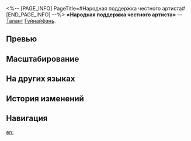 <%-- [PAGE_INFO]
PageTitle=#Народная поддержка честного артиста#
[END_PAGE_INFO] --%>
{{Навык Инфобокс
|Название         = Народная поддержка честного артиста
|Изображение      = Навык Народная поддержка честного артиста.png
|Персонаж         = Гуйнайфэнь
|Тип              = Талант
|Тэг              = Ослабление
|УронСтойк        = 
|ЭнергияГен       = 
|Энергия          = 
|Длительность     = 
|Описание         = Когда Гуйнайфэнь находится на поле боя и после того, как имеющийся у противника статус Горение наносит урон, появляется {{Доп эффект|базовый шанс}} 100% наложить на него статус Огненный поцелуй. Получаемый противником со статусом Огненный поцелуй урон повышается на {{Цвет|Выделенный|4%—7,6%}} на 3 хода. Этот эффект может складываться до 3 раз.
|Свойство1        = 
|Масштабирование1 = 
}}
'''«Народная поддержка честного артиста»''' — [[Талант]] [[Гуйнайфэнь]].

==Превью==
{{Превью
|Файл = Народная поддержка честного артиста Превью
}}

==Масштабирование==
{{Масштабирование навыка|тип=Талант
|4%;4.3%;4.6%;4.9%;5.2%;5.5%;5.88%;6.25%;6.63%;7%;7.3%;7.6%;7.9%;8.2%;8.5%
}}

==На других языках==
{{На других языках
|en   = PatrAeon Benefits
|zhs  = 古来君子养艺人
|zht  = 古來君子養藝人
|ja   = {{Rubi|古来|こらい}}、{{Rubi|芸人|げいにん}}は{{Rubi|君子|くんし}}に{{Rubi|頼|たよ}}る
|ko   = 관중 없이는 예술가도 없는 법
|es   = Beneficios del mecenas
|fr   = Chapeau l'artiste
|ru   = Народная поддержка честного артиста
|th   = PatrAeon Benefits
|vi   = Khán Giả Nuôi Nghệ Sĩ
|de   = Vorteile für Gönner
|id   = PatrAeon Benefits
|pt   = Benefícios do PatrAeon
}}

==История изменений==
{{История изменений|3.5}}

==Навигация==
{{Навык Навбокс|Гуйнайфэнь}}

[[en:]]